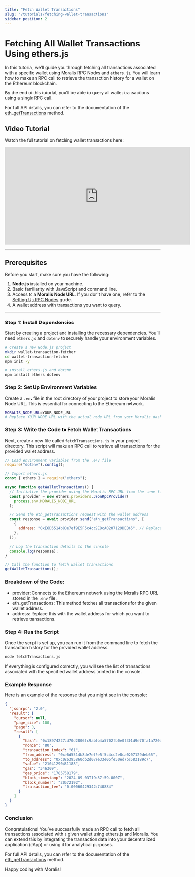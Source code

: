 ```yaml
---
title: "Fetch Wallet Transactions"
slug: "/tutorials/fetching-wallet-transactions"
sidebar_position: 2
---
```



# Fetching All Wallet Transactions Using ethers.js

In this tutorial, we’ll guide you through fetching all transactions associated with a specific wallet using Moralis RPC Nodes and `ethers.js`. You will learn how to make an RPC call to retrieve the transaction history for a wallet on the Ethereum blockchain.

By the end of this tutorial, you'll be able to query all wallet transactions using a single RPC call.

For full API details, you can refer to the documentation of the [eth_getTransactions](/rpc-nodes/reference/extended-rpc/eth_getTransactions) method.

## Video Tutorial

Watch the full tutorial on fetching wallet transactions here:

<iframe width="600" height="315" src="https://www.youtube.com/embed/HJMI8R-aEVI" title="YouTube video player" frameborder="0" allow="accelerometer; autoplay; clipboard-write; encrypted-media; gyroscope; picture-in-picture" allowfullscreen></iframe>

---

## Prerequisites

Before you start, make sure you have the following:

1. **Node.js** installed on your machine.
2. Basic familiarity with JavaScript and command line.
3. Access to a **Moralis Node URL**. If you don't have one, refer to the [Setting Up RPC Nodes](/rpc-nodes/getting-started/get-your-node-api-key) guide.
4. A wallet address with transactions you want to query.

---

### Step 1: Install Dependencies

Start by creating a project and installing the necessary dependencies. You’ll need `ethers.js` and `dotenv` to securely handle your environment variables.

```bash
# Create a new Node.js project
mkdir wallet-transaction-fetcher
cd wallet-transaction-fetcher
npm init -y

# Install ethers.js and dotenv
npm install ethers dotenv
```

### Step 2: Set Up Environment Variables

Create a `.env` file in the root directory of your project to store your Moralis Node URL. This is essential for connecting to the Ethereum network.

```bash
MORALIS_NODE_URL=YOUR_NODE_URL
# Replace YOUR_NODE_URL with the actual node URL from your Moralis dashboard.
```

### Step 3: Write the Code to Fetch Wallet Transactions

Next, create a new file called `fetchTransactions.js` in your project directory. This script will make an RPC call to retrieve all transactions for the provided wallet address.

```javascript
// Load environment variables from the .env file
require("dotenv").config();

// Import ethers.js
const { ethers } = require("ethers");

async function getWalletTransactions() {
  // Initialize the provider using the Moralis RPC URL from the .env file
  const provider = new ethers.providers.JsonRpcProvider(
    process.env.MORALIS_NODE_URL
  );

  // Send the eth_getTransactions request with the wallet address
  const response = await provider.send("eth_getTransactions", [
    {
      address: "0xE6D5514b8De7ef9E5F5c4cc2E8cA0207129DEB65", // Replace with the wallet address to query
    },
  ]);

  // Log the transaction details to the console
  console.log(response);
}

// Call the function to fetch wallet transactions
getWalletTransactions();
```

### Breakdown of the Code:

- provider: Connects to the Ethereum network using the Moralis RPC URL stored in the `.env` file.
- eth_getTransactions: This method fetches all transactions for the given wallet address.
- address: Replace this with the wallet address for which you want to retrieve transactions.

### Step 4: Run the Script

Once the script is set up, you can run it from the command line to fetch the transaction history for the provided wallet address.

```bash
node fetchTransactions.js
```

If everything is configured correctly, you will see the list of transactions associated with the specified wallet address printed in the console.

### Example Response

Here is an example of the response that you might see in the console:

```json
{
  "jsonrpc": "2.0",
  "result": {
    "cursor": null,
    "page_size": 100,
    "page": 0,
    "result": [
      {
        "hash": "0x18974227cd70d2806fc9ab0b4a5702fb0e0f301d9e70fa1a720accf0498b92d2",
        "nonce": "80",
        "transaction_index": "61",
        "from_address": "0xe6d5514b8de7ef9e5f5c4cc2e8ca0207129deb65",
        "to_address": "0xc026395860db2d07ee33e05fe50ed7bd583189c7",
        "value": "21041290431188",
        "gas": "346309",
        "gas_price": "1785758179",
        "block_timestamp": "2024-09-03T19:37:59.000Z",
        "block_number": "20672192",
        "transaction_fee": "0.000604293424740884"
      }
    ]
  }
}
```

### Conclusion

Congratulations! You’ve successfully made an RPC call to fetch all transactions associated with a given wallet using ethers.js and Moralis. You can extend this by integrating the transaction data into your decentralized application (dApp) or using it for analytical purposes.

For full API details, you can refer to the documentation of the [eth_getTransactions](/rpc-nodes/reference/extended-rpc/eth_getTransactions) method.

Happy coding with Moralis!
